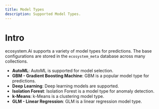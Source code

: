 ```yaml
---
title: Model Types
description: Supported Model Types.
---
```


# Intro

ecosystem.Ai supports a variety of model types for predictions. The base configurations are stored in the `ecosystem_meta` database across many collections.

- **AutoML**: AutoML is supported for model selection.
- **GBM - Gradient Boosting Machine**: GBM is a popular model type for predictions.
- **Deep Learning**: Deep learning models are supported.
- **Isolation Forest**: Isolation Forest is a model type for anomaly detection.
- **k-Means**: k-Means is a clustering model type.
- **GLM - Linear Regression**: GLM is a linear regression model type.